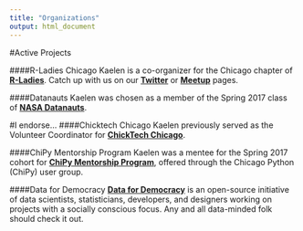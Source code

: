 ```yaml
---
title: "Organizations"
output: html_document
---
```


#Active Projects

####R-Ladies Chicago
Kaelen is a co-organizer for the Chicago chapter of [**R-Ladies**](https://rladies.org/). Catch up with us on our [**Twitter**](https://twitter.com/RLadiesChicago) or [**Meetup**](https://www.meetup.com/rladies-chicago) pages. <br>

####Datanauts
Kaelen was chosen as a member of the Spring 2017 class of [**NASA Datanauts**](https://open.nasa.gov/explore/datanauts/). <br>


#I endorse... 
####Chicktech Chicago
Kaelen previously served as the Volunteer Coordinator for [**ChickTech Chicago**](https://chicago.chicktech.org/). <br>

####ChiPy Mentorship Program
Kaelen was a mentee for the Spring 2017 cohort for [**ChiPy Mentorship Program**](https://chipymentor.org/), offered through the Chicago Python (ChiPy) user group. <br>

####Data for Democracy
[**Data for Democracy**](https://medium.com/data-for-democracy) is an open-source initiative of data scientists, statisticians, developers, and designers working on projects with a socially conscious focus. Any and all data-minded folk should check it out.

